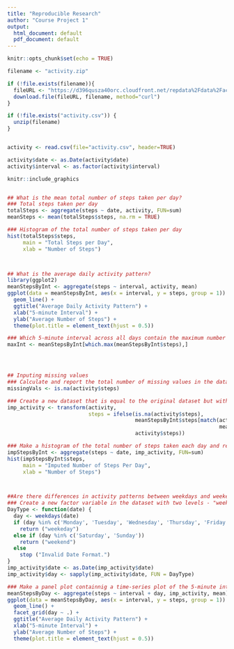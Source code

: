 ---
title: "Reproducible Research"
author: "Course Project 1"
output:
  html_document: default
  pdf_document: default
---

```{r setup, include=FALSE}
knitr::opts_chunk$set(echo = TRUE)
```


```{r gapminder, echo=FALSE}


filename <- "activity.zip"

if (!file.exists(filename)){
  fileURL <- "https://d396qusza40orc.cloudfront.net/repdata%2Fdata%2Factivity.zip"
  download.file(fileURL, filename, method="curl")
}  

if (!file.exists("activity.csv")) { 
  unzip(filename) 
}


activity <- read.csv(file="activity.csv", header=TRUE)

activity$date <- as.Date(activity$date)
activity$interval <- as.factor(activity$interval)

knitr::include_graphics


## What is the mean total number of steps taken per day?
### Total steps taken per day
totalSteps <- aggregate(steps ~ date, activity, FUN=sum)
meanSteps <- mean(totalSteps$steps, na.rm = TRUE)

### Histogram of the total number of steps taken per day
hist(totalSteps$steps,
     main = "Total Steps per Day",
     xlab = "Number of Steps")



## What is the average daily activity pattern?
library(ggplot2)
meanStepsByInt <- aggregate(steps ~ interval, activity, mean)
ggplot(data = meanStepsByInt, aes(x = interval, y = steps, group = 1)) +
  geom_line() +
  ggtitle("Average Daily Activity Pattern") +
  xlab("5-minute Interval") +
  ylab("Average Number of Steps") +
  theme(plot.title = element_text(hjust = 0.5))

### Which 5-minute interval across all days contain the maximum number of steps
maxInt <- meanStepsByInt[which.max(meanStepsByInt$steps),]




## Inputing missing values
### Calculate and report the total number of missing values in the dataset
missingVals <- is.na(activity$steps)

### Create a new dataset that is equal to the original dataset but with the missing data filled in.
imp_activity <- transform(activity,
                          steps = ifelse(is.na(activity$steps),
                                         meanStepsByInt$steps[match(activity$interval, 
                                                                    meanStepsByInt$interval)],
                                         activity$steps))

### Make a histogram of the total number of steps taken each day and report the mean and median.
impStepsByInt <- aggregate(steps ~ date, imp_activity, FUN=sum)
hist(impStepsByInt$steps,
     main = "Imputed Number of Steps Per Day",
     xlab = "Number of Steps")



##Are there differences in activity patterns between weekdays and weekends?
### Create a new factor variable in the dataset with two levels - "weekend" and "weekday"
DayType <- function(date) {
  day <- weekdays(date)
  if (day %in% c('Monday', 'Tuesday', 'Wednesday', 'Thursday', 'Friday'))
    return ("weekeday")
  else if (day %in% c('Saturday', 'Sunday'))
    return ("weekend")
  else
    stop ("Invalid Date Format.")
}
imp_activity$date <- as.Date(imp_activity$date)
imp_activity$day <- sapply(imp_activity$date, FUN = DayType)

### Make a panel plot containnig a time-series plot of the 5-minute interval and the average number of steps taken across all weekdays or weekends
meanStepsByDay <- aggregate(steps ~ interval + day, imp_activity, mean)
ggplot(data = meanStepsByDay, aes(x = interval, y = steps, group = 1)) + 
  geom_line() +
  facet_grid(day ~ .) +
  ggtitle("Average Daily Activity Pattern") +
  xlab("5-minute Interval") +
  ylab("Average Number of Steps") +
  theme(plot.title = element_text(hjust = 0.5))

```




